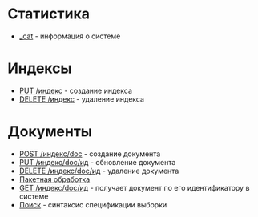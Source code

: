 = Статистика =
* [[_cat/|_cat]] - информация о системе

= Индексы =
* [[index_create|PUT /индекс]] - создание индекса
* [[index_delete|DELETE /индекс]] - удаление индекса

= Документы =
* [[doc_create|POST /индекс/doc]] - создание документа
* [[doc_update|PUT /индекс/doc/ид]] - обновление документа
* [[doc_delete|DELETE /индекс/doc/ид]] - удаление документа
* [[doc_bulk|Пакетная обработка]]
* [[doc_get|GET /индекс/doc/ид]] - получает документ по его идентификатору в системе
* [[doc_search|Поиск]] - синтаксис спецификации выборки
